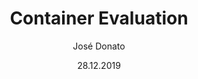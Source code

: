 ---
title: Container Evaluation 
type: article
author: José Donato
file: /HPSI_A2.pdf
snippet: Study about containers and benchmarking comparison with Virtual Machines
date: '28.12.2019'
---